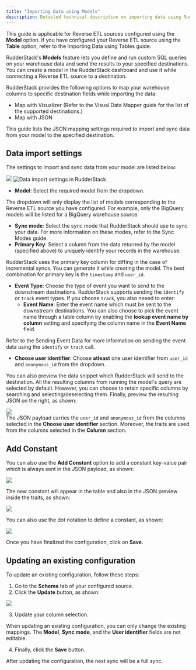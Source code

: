 ```yaml
---
title: "Importing Data using Models"
description: Detailed technical description on importing data using RudderStack’s Models feature.
---
```


<div class="infoBlock">
This guide is applicable for Reverse ETL sources configured using the <strong>Model</strong> option. If you have configured your Reverse ETL source using the <strong>Table</strong> option, refer to the <Link to="/sources/reverse-etl/common-settings/importing-data-using-tables/">Importing Data using Tables</Link> guide.
</div>

RudderStack's **Models** feature lets you define and run custom SQL queries on your warehouse data and send the results to your specified destinations. You can <Link to="/sources/reverse-etl/features/models/">create a model in the RudderStack dashboard</Link> and use it while connecting a Reverse ETL source to a destination.

RudderStack provides the following options to map your warehouse columns to specific destination fields while importing the data:

- Map with Visualizer (Refer to the <Link to="/sources/reverse-etl/features/visual-data-mapper/">Visual Data Mapper</Link> guide for the list of the supported destinations.)
- Map with JSON

This guide lists the JSON mapping settings required to import and sync data from your model to the specified destination.

## Data import settings

The settings to import and sync data from your model are listed below:

<img src="../../../assets/warehouse-actions-sources/models-name-enter.png" />
<img src="../../../assets/warehouse-actions-sources/data-import-settings-3.png" alt="Data import settings in RudderStack" />

- **Model**: Select the required model from the dropdown. 

<div class="infoBlock">
The dropdown will only display the list of models corresponding to the Reverse ETL source you have configured. For example, only the BigQuery models will be listed for a BigQuery warehouse source.
</div>

- **Sync mode**: Select the sync mode that RudderStack should use to sync your data. For more information on these modes, refer to the <Link to="/sources/reverse-etl/common-settings/sync-modes/">Sync Modes</Link> guide.
- **Primary Key**: Select a column from the data returned by the model (specified above) to uniquely identify your records in the warehouse.

<div class="infoBlock">
RudderStack uses the primary key column for diffing in the case of incremental syncs. You can generate it while creating the model. The best combination for primary key is the <code class="inline-code">timestamp</code> and <code class="inline-code">user_id</code>.
</div>

- **Event Type**: Choose the type of event you want to send to the downstream destinations. RudderStack supports sending the `identify` or `track` event types. If you choose `track`, you also neeed to enter:
    - **Event Name**: Enter the event name which must be sent to the downstream destinations. You can also choose to pick the event name through a table column by enabling the **lookup event name by column** setting and specifying the column name in the **Event Name** field.

<div class="infoBlock">
Refer to the <Link to="/sources/reverse-etl/features/visual-data-mapper/">Sending Event Data</Link> for more information on sending the event data using the <code class="inline-code">identify</code> or <code class="inline-code">track</code> call.
</div>

- **Choose user identifier**: Choose **atleast** one user identifier from `user_id` and `anonymous_id` from the dropdown. 

You can also preview the data snippet which RudderStack will send to the destination. All the resulting columns from running the model's query are selected by default. However, you can choose to retain specific columns by searching and selecting/deselecting them. Finally, preview the resulting JSON on the right, as shown:

<img src="../../../assets/warehouse-actions-sources/models-data-snippet.png" />

<div class="infoBlock">
The JSON payload carries the <code class="inline-code">user_id</code> and <code class="inline-code">anonymous_id</code> from the columns selected in the <strong>Choose user identifier</strong> section. Moreover, the traits are used from the columns selected in the <strong>Column</strong> section.
</div>

## Add Constant

You can also use the **Add Constant** option to add a constant key-value pair which is always sent in the JSON payload, as shown:

<img src="../../../assets/warehouse-actions-sources/add-constant.png" />

The new constant will appear in the table and also in the JSON preview inside the traits, as shown:

<img src="../../../assets/warehouse-actions-sources/add-constant-in-json.png" />

You can also use the dot notation to define a constant, as shown:

<img src="../../../assets/warehouse-actions-sources/dot-notation-constant.png" />

Once you have finalized the configuration, click on **Save**.

## Updating an existing configuration 

To update an existing configuration, follow these steps:

1. Go to the **Schema** tab of your configured source.
2. Click the **Update** button, as shown:

<img src="../../../assets/warehouse-actions-sources/update-table-selection.png" />

3. Update your column selection.

<div class="warningBlock">
When updating an existing configuration, you can only change the existing mappings. The <strong>Model</strong>, <strong>Sync mode</strong>, and the <strong>User identifier</strong> fields are not editable. 
</div>

4. Finally, click the **Save** button.

<div class="infoBlock">
After updating the configuration, the next sync will be a full sync.
</div>


